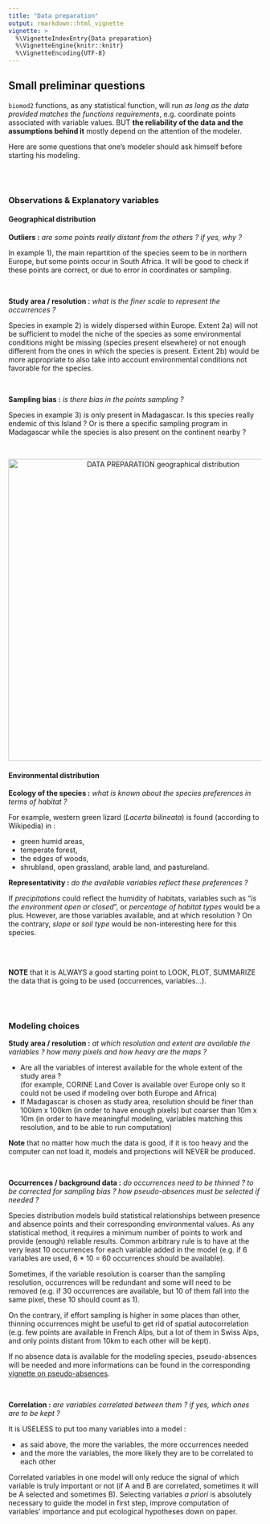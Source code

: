 ```yaml
---
title: "Data preparation"
output: rmarkdown::html_vignette
vignette: >
  %\VignetteIndexEntry{Data preparation}
  %\VignetteEngine{knitr::knitr}
  %\VignetteEncoding{UTF-8}
---
```


<link rel="stylesheet" href="https://cdnjs.cloudflare.com/ajax/libs/font-awesome/6.0.0/css/all.min.css" />


## <i class="fa-solid fa-circle-question"></i> Small preliminar questions

`biomod2` functions, as any statistical function, will run *as long as the data provided matches the functions requirements*, e.g. coordinate points associated with variable values.
BUT **the reliability of the data and the assumptions behind it** mostly depend on the attention of the modeler.

Here are some questions that one's modeler should ask himself before starting his modeling.


<br/><br/>


### <i class="fa-solid fa-eye"></i> Observations & Explanatory variables

#### <i class="fa-solid fa-location-dot"></i> Geographical distribution


<!-- library(terra) -->
<!-- library(plotrix) -->

<!-- # load environment -->
<!-- data("bioclim_current") -->
<!-- myExpl.real <- rast(bioclim_current) -->
<!-- myExpl.crop <- crop(myExpl.real, ext(c(-20, 50, -40, 80))) -->
<!-- myMap <- myExpl.crop[[1]] -->

<!-- # load occurrences -->
<!-- data("DataSpecies") -->

<!-- png("vignettes/pictures/dataPreparation_plot1.png", width = 800, height = 300) -->
<!-- par(mfrow = c(1, 4)) -->

<!-- # case1 : outliers -->
<!-- plot(myMap, asp = 1, legend = FALSE, axes = FALSE) -->
<!-- points(DataSpecies[which(DataSpecies$GuloGulo == 1), 1:2], pch = 18) -->
<!-- points(DataSpecies[which(DataSpecies$ConnochaetesGnou == 1), 1:2], pch = 18) -->
<!-- draw.circle(x = 27, y = -30, radius = 10, border = 'red', lwd = 2) -->
<!-- text(x = -15, y = -30, labels = "1)", cex = 2) -->

<!-- # case2 : study area -->
<!-- myMap_bis <- myMap -->
<!-- myMap_bis[cellFromRowColCombine(myMap, rowFromY(myMap, 10):nrow(myMap), 1:ncol(myMap))] <- NA -->
<!-- plot(myMap_bis, asp = 1, legend = FALSE, axes = FALSE) -->
<!-- points(DataSpecies[which(DataSpecies$VulpesVulpes == 1), 1:2], pch = 18) -->
<!-- text(x = -15, y = -30, labels = "2a)", cex = 2) -->

<!-- plot(myMap, asp = 1, legend = FALSE, axes = FALSE) -->
<!-- points(DataSpecies[which(DataSpecies$VulpesVulpes == 1), 1:2], pch = 18) -->
<!-- text(x = -15, y = -30, labels = "2b)", cex = 2) -->

<!-- # case3 : sampling bias -->
<!-- plot(myMap, asp = 1, legend = FALSE, axes = FALSE) -->
<!-- points(DataSpecies[which(DataSpecies$TenrecEcaudatus == 1), 1:2], pch = 18) -->
<!-- text(x = -15, y = -30, labels = "3)", cex = 2) -->
<!-- dev.off() -->


**Outliers :** *are some points really distant from the others ? if yes, why ?*

In example 1), the main repartition of the species seem to be in northern Europe, but some points occur in South Africa. It will be good to check if these points are correct, or due to error in coordinates or sampling.

<br/>


**Study area / resolution :** *what is the finer scale to represent the occurrences ?*

Species in example 2) is widely dispersed within Europe. Extent 2a) will not be sufficient to model the niche of the species as some environmental conditions might be missing (species present elsewhere) or not enough different from the ones in which the species is present. Extent 2b) would be more appropriate to also take into account environmental conditions not favorable for the species.

<br/>

**Sampling bias :** *is there bias in the points sampling ?*

Species in example 3) is only present in Madagascar. Is this species really endemic of this Island ? Or is there a specific sampling program in Madagascar while the species is also present on the continent nearby ?

</br>


<div style="text-align:center;">
<p><img src="pictures/dataPreparation_plot1.png" alt="DATA PREPARATION geographical distribution" style="width:600px;"></p>
</div>




#### <i class="fa-solid fa-map"></i> Environmental distribution

**Ecology of the species :** *what is known about the species preferences in terms of habitat ?*

For example, western green lizard (*Lacerta bilineata*) is found (according to Wikipedia) in :

- green humid areas,
- temperate forest,
- the edges of woods,
- shrubland, open grassland, arable land, and pastureland.

**Representativity :** *do the available variables reflect these preferences ?*

If *precipitations* could reflect the humidity of habitats, variables such as "*is the environment open or closed*", or *percentage of habitat types* would be a plus. However, are those variables available, and at which resolution ? On the contrary, *slope* or *soil type* would be non-interesting here for this species.

<br/><br/>

**NOTE** that it is ALWAYS a good starting point to LOOK, PLOT, SUMMARIZE the data that is going to be used (occurrences, variables...).

<br/><br/>

### <i class="fa-solid fa-route"></i> Modeling choices

**Study area / resolution :** *at which resolution and extent are available the variables ? how many pixels and how heavy are the maps ?*

- Are all the variables of interest available for the whole extent of the study area ? <br/> (for example, CORINE Land Cover is available over Europe only so it could not be used if modeling over both Europe and Africa)
- If Madagascar is chosen as study area, resolution should be finer than 100km x 100km (in order to have enough pixels) but coarser than 10m x 10m (in order to have meaningful modeling, variables matching this resolution, and to be able to run computation)

**Note** that no matter how much the data is good, if it is too heavy and the computer can not load it, models and projections will NEVER be produced.

<br/>

**Occurrences / background data :** *do occurrences need to be thinned ? to be corrected for sampling bias ? how pseudo-absences must be selected if needed ?*

Species distribution models build statistical relationships between presence and absence points and their corresponding environmental values. As any statistical method, it requires a minimum number of points to work and provide (enough) reliable results. Common arbitrary rule is to have at the very least 10 occurrences for each variable added in the model (e.g. if 6 variables are used, 6 * 10 = 60 occurrences should be available).

Sometimes, if the variable resolution is coarser than the sampling resolution, occurrences will be redundant and some will need to be removed (e.g. if 30 occurrences are available, but 10 of them fall into the same pixel, these 10 should count as 1).

On the contrary, if effort sampling is higher in some places than other, thinning occurrences might be useful to get rid of spatial autocorrelation (e.g. few points are available in French Alps, but a lot of them in Swiss Alps, and only points distant from 10km to each other will be kept).

If no absence data is available for the modeling species, pseudo-absences will be needed and more informations can be found in the corresponding [vignette on pseudo-absences](vignette_pseudoAbsences.html).

<br/>

**Correlation :** *are variables correlated between them ? if yes, which ones are to be kept ?*

It is USELESS to put too many variables into a model :

- as said above, the more the variables, the more occurrences needed
- and the more the variables, the more likely they are to be correlated to each other

Correlated variables in one model will only reduce the signal of which variable is truly important or not (if A and B are correlated, sometimes it will be A selected and sometimes B).
Selecting variables *a priori* is absolutely necessary to guide the model in first step, improve computation of variables' importance and put ecological hypotheses down on paper.
